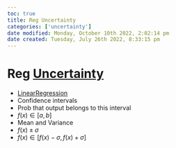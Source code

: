 ```yaml
---
toc: true
title: Reg Uncertainty
categories: ['uncertainty']
date modified: Monday, October 10th 2022, 2:02:14 pm
date created: Tuesday, July 26th 2022, 8:33:15 pm
---
```


# Reg [Uncertainty](Uncertainty.qmd)
- [LinearRegression](LinearRegression.qmd)
- Confidence intervals
- Prob that output belongs to this interval
- $f(x) \in [a,b]$
- Mean and Variance
- $f(x) \pm \sigma$
- $f(x) \in [f(x) - \sigma,f(x) + \sigma]$



